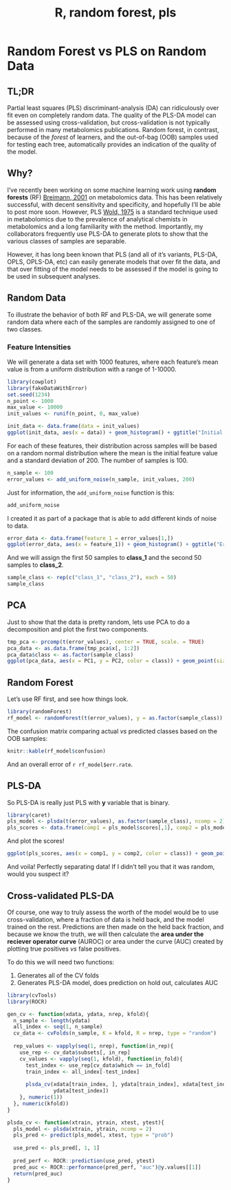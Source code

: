 % R, random forest, pls

# Random Forest vs PLS on Random Data

## TL;DR

Partial least squares (PLS) discriminant-analysis (DA) can ridiculously over fit
even on completely random data. The quality of the PLS-DA model can be assessed
using cross-validation, but cross-validation is not typically performed in many
metabolomics publications. Random forest, in contrast, because of the *forest* of
learners, and the out-of-bag (OOB) samples used for testing each tree, automatically
provides an indication of the quality of the model.

## Why?

I've recently been working on some machine learning work using **random forests**
(RF) [Breimann, 2001](link) on metabolomics data. This has been relatively successful,
with decent sensitivity and specificity, and hopefully I'll be able to post more
soon. However, PLS [Wold, 1975](link) is a standard technique used in metabolomics
due to the prevalence of analytical chemists in metabolomics and a long familiarity
with the method. Importantly, my collaborators frequently use PLS-DA to generate
plots to show that the various classes of samples are separable.

However, it has long been known that PLS (and all of it's variants, PLS-DA, OPLS,
OPLS-DA, etc) can easily generate models that over fit the data, and that over fitting
of the model needs to be assessed if the model is going to be used in subsequent
analyses. 

## Random Data

To illustrate the behavior of both RF and PLS-DA, we will generate some random data
where each of the samples are randomly assigned to one of two classes.

### Feature Intensities

We will generate a data set with 1000 features, where each feature's mean value
is from a uniform distribution with a range of 1-10000.

```r
library(cowplot)
library(fakeDataWithError)
set.seed(1234)
n_point <- 1000
max_value <- 10000
init_values <- runif(n_point, 0, max_value)
```

```r
init_data <- data.frame(data = init_values)
ggplot(init_data, aes(x = data)) + geom_histogram() + ggtitle("Initial Data")
```

For each of these features, their distribution across samples will be based on
a random normal distribution where the mean is the initial feature value and a
standard deviation of 200. The number of samples is 100.

```r
n_sample <- 100
error_values <- add_uniform_noise(n_sample, init_values, 200)
```

Just for information, the `add_uniform_noise` function is this:

```r
add_uniform_noise
```

I created it as part of a package that is able to add different kinds of noise
to data.

```r
error_data <- data.frame(feature_1 = error_values[1,])
ggplot(error_data, aes(x = feature_1)) + geom_histogram() + ggtitle("Error Data")
```

And we will assign the first 50 samples to **class_1** and the second 50 samples
to **class_2**.

```r
sample_class <- rep(c("class_1", "class_2"), each = 50)
sample_class
```

## PCA

Just to show that the data is pretty random, lets use PCA to do a decomposition
and plot the first two components.

```r
tmp_pca <- prcomp(t(error_values), center = TRUE, scale. = TRUE)
pca_data <- as.data.frame(tmp_pca$x[, 1:2])
pca_data$class <- as.factor(sample_class)
ggplot(pca_data, aes(x = PC1, y = PC2, color = class)) + geom_point(size = 4)
```


## Random Forest

Let's use RF first, and see how things look.

```r
library(randomForest)
rf_model <- randomForest(t(error_values), y = as.factor(sample_class))
```

The confusion matrix comparing actual *vs* predicted classes based on the OOB
samples:

```r
knitr::kable(rf_model$confusion)
```

And an overall error of `r rf_model$err.rate`.

## PLS-DA

So PLS-DA is really just PLS with **y** variable that is binary.

```r
library(caret)
pls_model <- plsda(t(error_values), as.factor(sample_class), ncomp = 2)
pls_scores <- data.frame(comp1 = pls_model$scores[,1], comp2 = pls_model$scores[,2], class = sample_class)
```

And plot the scores!

```r
ggplot(pls_scores, aes(x = comp1, y = comp2, color = class)) + geom_point(size = 4) + ggtitle("PLS-DA of Random Data")
```

And voila! Perfectly separating data! If I didn't tell you that it was random, would
you suspect it?

## Cross-validated PLS-DA

Of course, one way to truly assess the worth of the model would be to use
cross-validation, where a fraction of data is held back, and the model trained
on the rest. Predictions are then made on the held back fraction, and because we
know the truth, we will then calculate the **area under the reciever operator curve**
(AUROC) or area under the curve (AUC) created by plotting true positives *vs* 
false positives.

To do this we will need two functions:

1. Generates all of the CV folds
2. Generates PLS-DA model, does prediction on hold out, calculates AUC

```r
library(cvTools)
library(ROCR)

gen_cv <- function(xdata, ydata, nrep, kfold){
  n_sample <- length(ydata)
  all_index <- seq(1, n_sample)
  cv_data <- cvFolds(n_sample, K = kfold, R = nrep, type = "random")
  
  rep_values <- vapply(seq(1, nrep), function(in_rep){
    use_rep <- cv_data$subsets[, in_rep]
    cv_values <- vapply(seq(1, kfold), function(in_fold){
      test_index <- use_rep[cv_data$which == in_fold]
      train_index <- all_index[-test_index]
      
      plsda_cv(xdata[train_index, ], ydata[train_index], xdata[test_index, ],
               ydata[test_index])
    }, numeric(1))
  }, numeric(kfold))
}

plsda_cv <- function(xtrain, ytrain, xtest, ytest){
  pls_model <- plsda(xtrain, ytrain, ncomp = 2)
  pls_pred <- predict(pls_model, xtest, type = "prob")
  
  use_pred <- pls_pred[, 1, 1]
  
  pred_perf <- ROCR::prediction(use_pred, ytest)
  pred_auc <- ROCR::performance(pred_perf, "auc")@y.values[[1]]
  return(pred_auc)
}
```

